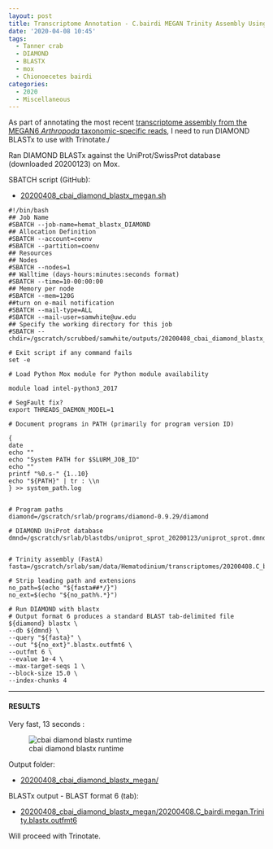 ```yaml
---
layout: post
title: Transcriptome Annotation - C.bairdi MEGAN Trinity Assembly Using DIAMOND BLASTx on Mox
date: '2020-04-08 10:45'
tags:
  - Tanner crab
  - DIAMOND
  - BLASTX
  - mox
  - Chionoecetes bairdi
categories:
  - 2020
  - Miscellaneous
---
```

As part of annotating the most recent [transcriptome assembly from the MEGAN6 _Arthropoda_ taxonomic-specific reads](https://robertslab.github.io/sams-notebook/posts/2020/2020-03-30-Transcriptome-Assembly-C.bairdi-with-MEGAN6-Taxonomy-specific-Reads-with-Trinity-on-Mox/), I need to run DIAMOND BLASTx to use with Trinotate./

Ran DIAMOND BLASTx against the UniProt/SwissProt database (downloaded 20200123) on Mox.

SBATCH script (GitHub):

- [20200408_cbai_diamond_blastx_megan.sh](https://github.com/RobertsLab/sams-notebook/blob/master/sbatch_scripts/20200408_cbai_diamond_blastx_megan.sh)

```shell
#!/bin/bash
## Job Name
#SBATCH --job-name=hemat_blastx_DIAMOND
## Allocation Definition
#SBATCH --account=coenv
#SBATCH --partition=coenv
## Resources
## Nodes
#SBATCH --nodes=1
## Walltime (days-hours:minutes:seconds format)
#SBATCH --time=10-00:00:00
## Memory per node
#SBATCH --mem=120G
##turn on e-mail notification
#SBATCH --mail-type=ALL
#SBATCH --mail-user=samwhite@uw.edu
## Specify the working directory for this job
#SBATCH --chdir=/gscratch/scrubbed/samwhite/outputs/20200408_cbai_diamond_blastx_megan

# Exit script if any command fails
set -e

# Load Python Mox module for Python module availability

module load intel-python3_2017

# SegFault fix?
export THREADS_DAEMON_MODEL=1

# Document programs in PATH (primarily for program version ID)

{
date
echo ""
echo "System PATH for $SLURM_JOB_ID"
echo ""
printf "%0.s-" {1..10}
echo "${PATH}" | tr : \\n
} >> system_path.log


# Program paths
diamond=/gscratch/srlab/programs/diamond-0.9.29/diamond

# DIAMOND UniProt database
dmnd=/gscratch/srlab/blastdbs/uniprot_sprot_20200123/uniprot_sprot.dmnd


# Trinity assembly (FastA)
fasta=/gscratch/srlab/sam/data/Hematodinium/transcriptomes/20200408.C_bairdi.megan.Trinity.fasta

# Strip leading path and extensions
no_path=$(echo "${fasta##*/}")
no_ext=$(echo "${no_path%.*}")

# Run DIAMOND with blastx
# Output format 6 produces a standard BLAST tab-delimited file
${diamond} blastx \
--db ${dmnd} \
--query "${fasta}" \
--out "${no_ext}".blastx.outfmt6 \
--outfmt 6 \
--evalue 1e-4 \
--max-target-seqs 1 \
--block-size 15.0 \
--index-chunks 4
```


---

#### RESULTS

Very fast, 13 seconds :

![cbai diamond blastx runtime](https://github.com/RobertsLab/sams-notebook/blob/master/images/screencaps/20200408_cbai_diamond_blastx_megan_runtime.png?raw=true)

Output folder:

- [20200408_cbai_diamond_blastx_megan/](https://gannet.fish.washington.edu/Atumefaciens/20200408_cbai_diamond_blastx_megan/)

BLASTx output - BLAST format 6 (tab):

- [20200408_cbai_diamond_blastx_megan/20200408.C_bairdi.megan.Trinity.blastx.outfmt6](https://gannet.fish.washington.edu/Atumefaciens/20200408_cbai_diamond_blastx_megan/20200408.C_bairdi.megan.Trinity.blastx.outfmt6)

Will proceed with Trinotate.
